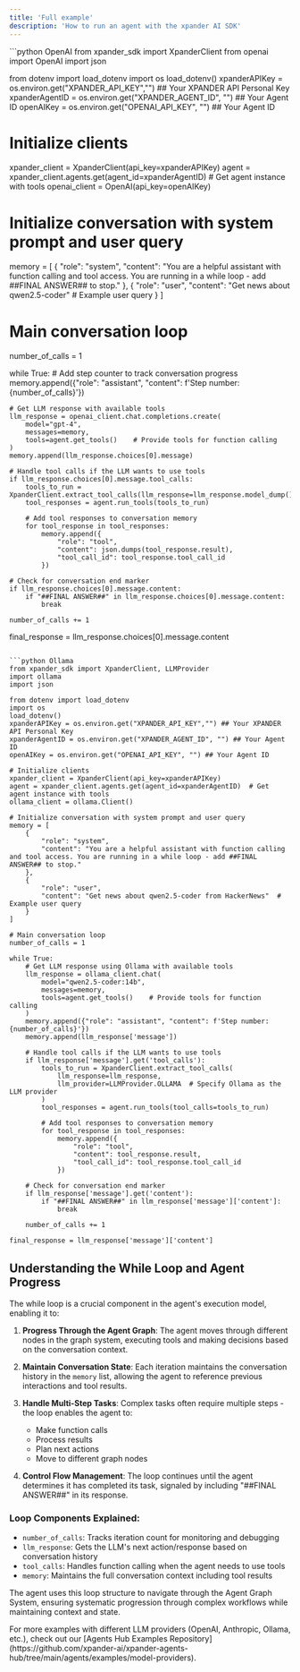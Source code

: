 ```yaml
---
title: 'Full example'
description: 'How to run an agent with the xpander AI SDK'
---
```


<CodeGroup>
```python OpenAI
from xpander_sdk import XpanderClient
from openai import OpenAI
import json

from dotenv import load_dotenv
import os
load_dotenv()
xpanderAPIKey = os.environ.get("XPANDER_API_KEY","") ## Your XPANDER API Personal Key
xpanderAgentID = os.environ.get("XPANDER_AGENT_ID", "") ## Your Agent ID
openAIKey = os.environ.get("OPENAI_API_KEY", "") ## Your Agent ID

# Initialize clients
xpander_client = XpanderClient(api_key=xpanderAPIKey)
agent = xpander_client.agents.get(agent_id=xpanderAgentID)  # Get agent instance with tools
openai_client = OpenAI(api_key=openAIKey)

# Initialize conversation with system prompt and user query
memory = [
    {
        "role": "system",
        "content": "You are a helpful assistant with function calling and tool access. You are running in a while loop - add ##FINAL ANSWER## to stop."
    },
    {
        "role": "user",
        "content": "Get news about qwen2.5-coder"  # Example user query
    }
]

# Main conversation loop
number_of_calls = 1

while True:
    # Add step counter to track conversation progress
    memory.append({"role": "assistant", "content": f'Step number: {number_of_calls}'})
    
    # Get LLM response with available tools
    llm_response = openai_client.chat.completions.create(
        model="gpt-4",
        messages=memory,
        tools=agent.get_tools()    # Provide tools for function calling
    )
    memory.append(llm_response.choices[0].message)

    # Handle tool calls if the LLM wants to use tools
    if llm_response.choices[0].message.tool_calls:
        tools_to_run = XpanderClient.extract_tool_calls(llm_response=llm_response.model_dump())
        tool_responses = agent.run_tools(tools_to_run)
        
        # Add tool responses to conversation memory
        for tool_response in tool_responses:
            memory.append({
                "role": "tool", 
                "content": json.dumps(tool_response.result), 
                "tool_call_id": tool_response.tool_call_id
            })

    # Check for conversation end marker
    if llm_response.choices[0].message.content:
        if "##FINAL ANSWER##" in llm_response.choices[0].message.content:
            break
            
    number_of_calls += 1

final_response = llm_response.choices[0].message.content
```

```python Ollama
from xpander_sdk import XpanderClient, LLMProvider
import ollama
import json

from dotenv import load_dotenv
import os
load_dotenv()
xpanderAPIKey = os.environ.get("XPANDER_API_KEY","") ## Your XPANDER API Personal Key
xpanderAgentID = os.environ.get("XPANDER_AGENT_ID", "") ## Your Agent ID
openAIKey = os.environ.get("OPENAI_API_KEY", "") ## Your Agent ID

# Initialize clients
xpander_client = XpanderClient(api_key=xpanderAPIKey)
agent = xpander_client.agents.get(agent_id=xpanderAgentID)  # Get agent instance with tools
ollama_client = ollama.Client()

# Initialize conversation with system prompt and user query
memory = [
    {
        "role": "system",
        "content": "You are a helpful assistant with function calling and tool access. You are running in a while loop - add ##FINAL ANSWER## to stop."
    },
    {
        "role": "user",
        "content": "Get news about qwen2.5-coder from HackerNews"  # Example user query
    }
]

# Main conversation loop
number_of_calls = 1

while True:
    # Get LLM response using Ollama with available tools
    llm_response = ollama_client.chat(
        model="qwen2.5-coder:14b",
        messages=memory,
        tools=agent.get_tools()    # Provide tools for function calling
    )
    memory.append({"role": "assistant", "content": f'Step number: {number_of_calls}'})
    memory.append(llm_response['message'])

    # Handle tool calls if the LLM wants to use tools
    if llm_response['message'].get('tool_calls'):
        tools_to_run = XpanderClient.extract_tool_calls(
            llm_response=llm_response, 
            llm_provider=LLMProvider.OLLAMA  # Specify Ollama as the LLM provider
        )
        tool_responses = agent.run_tools(tool_calls=tools_to_run)
        
        # Add tool responses to conversation memory
        for tool_response in tool_responses:
            memory.append({
                "role": "tool",
                "content": tool_response.result,
                "tool_call_id": tool_response.tool_call_id
            })

    # Check for conversation end marker
    if llm_response['message'].get('content'):
        if "##FINAL ANSWER##" in llm_response['message']['content']:
            break

    number_of_calls += 1

final_response = llm_response['message']['content']
```
</CodeGroup>


## Understanding the While Loop and Agent Progress

The while loop is a crucial component in the agent's execution model, enabling it to:

1. **Progress Through the Agent Graph**: The agent moves through different nodes in the graph system, executing tools and making decisions based on the conversation context.

2. **Maintain Conversation State**: Each iteration maintains the conversation history in the `memory` list, allowing the agent to reference previous interactions and tool results.

3. **Handle Multi-Step Tasks**: Complex tasks often require multiple steps - the loop enables the agent to:
   - Make function calls
   - Process results 
   - Plan next actions
   - Move to different graph nodes

4. **Control Flow Management**: The loop continues until the agent determines it has completed its task, signaled by including "##FINAL ANSWER##" in its response.

### Loop Components Explained:

- `number_of_calls`: Tracks iteration count for monitoring and debugging
- `llm_response`: Gets the LLM's next action/response based on conversation history
- `tool_calls`: Handles function calling when the agent needs to use tools
- `memory`: Maintains the full conversation context including tool results

The agent uses this loop structure to navigate through the Agent Graph System, ensuring systematic progression through complex workflows while maintaining context and state.


<Info>
  For more examples with different LLM providers (OpenAI, Anthropic, Ollama, etc.), check out our [Agents Hub Examples Repository](https://github.com/xpander-ai/xpander-agents-hub/tree/main/agents/examples/model-providers).
</Info>

